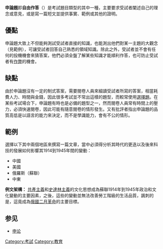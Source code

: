 {{unreferenced|time=2018-03-27T03:04:21+00:00}}
'''申論題'''即'''自由作答'''（{{lang-en|Free response}}）是考試題目類型的其中一種，主要要求受試者闡述自己的理念或意見，或是寫一篇短文並提供事實、範例或其他的證明。

==優點==
申論題大致上不但能夠測試受試者直接的知識，也能測出他們對某一主題的大觀念（見範例），可讓受試者回答自己熟悉的領域知識。除此之外，受試者並不會有任何的投機機會來猜答案，他們必須全盤了解某些知識才能順利作答，也可防止受試者有[[作弊|作弊]]的機會。

== 缺點 ==
由於申論題沒有一定的制式答案，需要閱卷人員來細讀受試者所寫的答案，相當耗費人力、時間與金錢，因此很多考試並不常出這樣的題型，而較常使用[[選擇題|選擇題]]。在某些考試場合下，申論題有時也是必備的題型之一，然而閱卷人員常有時間上的壓力，必須快速閱卷，因此可能有隨意閱卷的情形發生。又有批評者指出申論題的品質高低是以語言的能力來決定，而不是學識能力，會有不公的情形。

== 範例 ==
選擇以下其中兩個地區來撰寫一篇文章，當中必須得分析其時代的更迭以及後來科技的發展如何影響其1914到1945年間的變動：
* 中國
* 美國
* 俄羅斯（蘇聯）
* 中東

'''例文架構：''' 
[[共產主義|共產主義]]和[[史達林主義|史達林主義]]的文化思想成為蘇聯1914年到1945年政治和文化變動的主要因素，之後，這些的變動並無法改善勞工階級的生活品質，諷刺的是，這竟成為[[俄國二月革命|俄國二月革命]]的主要目標。

== 参见 ==
* [[申论|申论]]

[[Category:考試|Category:考試]]
[[Category:教育|Category:教育]]